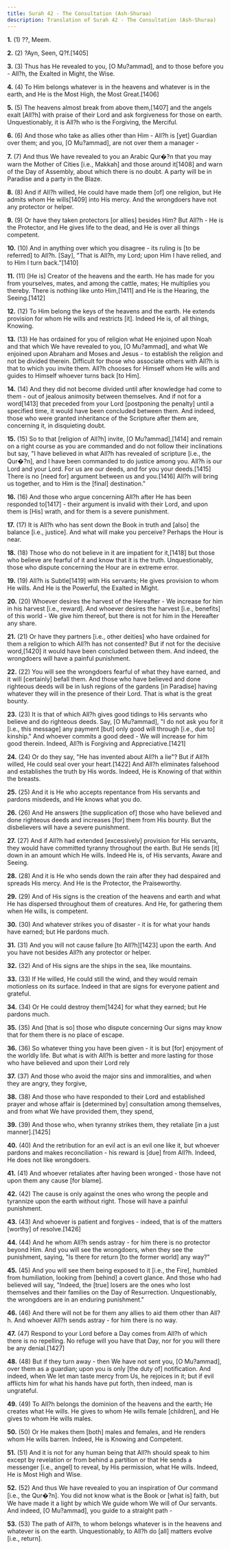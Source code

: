 ```yaml
---
title: Surah 42 - The Consultation (Ash-Shuraa)
description: Translation of Surah 42 - The Consultation (Ash-Shuraa)
---
```


**1.** (1) ??, Meem.

**2.** (2) ?Ayn, Seen, Q?f.[1405]

**3.** (3) Thus has He revealed to you, [O Mu?ammad], and to those before you - All?h, the Exalted in Might, the Wise.

**4.** (4) To Him belongs whatever is in the heavens and whatever is in the earth, and He is the Most High, the Most Great.[1406]

**5.** (5) The heavens almost break from above them,[1407] and the angels exalt [All?h] with praise of their Lord and ask forgiveness for those on earth. Unquestionably, it is All?h who is the Forgiving, the Merciful.

**6.** (6) And those who take as allies other than Him - All?h is [yet] Guardian over them; and you, [O Mu?ammad], are not over them a manager -

**7.** (7) And thus We have revealed to you an Arabic Qur�?n that you may warn the Mother of Cities [i.e., Makkah] and those around it[1408] and warn of the Day of Assembly, about which there is no doubt. A party will be in Paradise and a party in the Blaze.

**8.** (8) And if All?h willed, He could have made them [of] one religion, but He admits whom He wills[1409] into His mercy. And the wrongdoers have not any protector or helper.

**9.** (9) Or have they taken protectors [or allies] besides Him? But All?h - He is the Protector, and He gives life to the dead, and He is over all things competent.

**10.** (10) And in anything over which you disagree - its ruling is [to be referred] to All?h. [Say], "That is All?h, my Lord; upon Him I have relied, and to Him I turn back."[1410]

**11.** (11) [He is] Creator of the heavens and the earth. He has made for you from yourselves, mates, and among the cattle, mates; He multiplies you thereby. There is nothing like unto Him,[1411] and He is the Hearing, the Seeing.[1412]

**12.** (12) To Him belong the keys of the heavens and the earth. He extends provision for whom He wills and restricts [it]. Indeed He is, of all things, Knowing.

**13.** (13) He has ordained for you of religion what He enjoined upon Noah and that which We have revealed to you, [O Mu?ammad], and what We enjoined upon Abraham and Moses and Jesus - to establish the religion and not be divided therein. Difficult for those who associate others with All?h is that to which you invite them. All?h chooses for Himself whom He wills and guides to Himself whoever turns back [to Him].

**14.** (14) And they did not become divided until after knowledge had come to them - out of jealous animosity between themselves. And if not for a word[1413] that preceded from your Lord [postponing the penalty] until a specified time, it would have been concluded between them. And indeed, those who were granted inheritance of the Scripture after them are, concerning it, in disquieting doubt.

**15.** (15) So to that [religion of All?h] invite, [O Mu?ammad],[1414] and remain on a right course as you are commanded and do not follow their inclinations but say, "I have believed in what All?h has revealed of scripture [i.e., the Qur�?n], and I have been commanded to do justice among you. All?h is our Lord and your Lord. For us are our deeds, and for you your deeds.[1415] There is no [need for] argument between us and you.[1416] All?h will bring us together, and to Him is the [final] destination."

**16.** (16) And those who argue concerning All?h after He has been responded to[1417] - their argument is invalid with their Lord, and upon them is [His] wrath, and for them is a severe punishment.

**17.** (17) It is All?h who has sent down the Book in truth and [also] the balance [i.e., justice]. And what will make you perceive? Perhaps the Hour is near.

**18.** (18) Those who do not believe in it are impatient for it,[1418] but those who believe are fearful of it and know that it is the truth. Unquestionably, those who dispute concerning the Hour are in extreme error.

**19.** (19) All?h is Subtle[1419] with His servants; He gives provision to whom He wills. And He is the Powerful, the Exalted in Might.

**20.** (20) Whoever desires the harvest of the Hereafter - We increase for him in his harvest [i.e., reward]. And whoever desires the harvest [i.e., benefits] of this world - We give him thereof, but there is not for him in the Hereafter any share.

**21.** (21) Or have they partners [i.e., other deities] who have ordained for them a religion to which All?h has not consented? But if not for the decisive word,[1420] it would have been concluded between them. And indeed, the wrongdoers will have a painful punishment.

**22.** (22) You will see the wrongdoers fearful of what they have earned, and it will [certainly] befall them. And those who have believed and done righteous deeds will be in lush regions of the gardens [in Paradise] having whatever they will in the presence of their Lord. That is what is the great bounty.

**23.** (23) It is that of which All?h gives good tidings to His servants who believe and do righteous deeds. Say, [O Mu?ammad], "I do not ask you for it [i.e., this message] any payment [but] only good will through [i.e., due to] kinship." And whoever commits a good deed - We will increase for him good therein. Indeed, All?h is Forgiving and Appreciative.[1421]

**24.** (24) Or do they say, "He has invented about All?h a lie"? But if All?h willed, He could seal over your heart.[1422] And All?h eliminates falsehood and establishes the truth by His words. Indeed, He is Knowing of that within the breasts.

**25.** (25) And it is He who accepts repentance from His servants and pardons misdeeds, and He knows what you do.

**26.** (26) And He answers [the supplication of] those who have believed and done righteous deeds and increases [for] them from His bounty. But the disbelievers will have a severe punishment.

**27.** (27) And if All?h had extended [excessively] provision for His servants, they would have committed tyranny throughout the earth. But He sends [it] down in an amount which He wills. Indeed He is, of His servants, Aware and Seeing.

**28.** (28) And it is He who sends down the rain after they had despaired and spreads His mercy. And He is the Protector, the Praiseworthy.

**29.** (29) And of His signs is the creation of the heavens and earth and what He has dispersed throughout them of creatures. And He, for gathering them when He wills, is competent.

**30.** (30) And whatever strikes you of disaster - it is for what your hands have earned; but He pardons much.

**31.** (31) And you will not cause failure [to All?h][1423] upon the earth. And you have not besides All?h any protector or helper.

**32.** (32) And of His signs are the ships in the sea, like mountains.

**33.** (33) If He willed, He could still the wind, and they would remain motionless on its surface. Indeed in that are signs for everyone patient and grateful.

**34.** (34) Or He could destroy them[1424] for what they earned; but He pardons much.

**35.** (35) And [that is so] those who dispute concerning Our signs may know that for them there is no place of escape.

**36.** (36) So whatever thing you have been given - it is but [for] enjoyment of the worldly life. But what is with All?h is better and more lasting for those who have believed and upon their Lord rely

**37.** (37) And those who avoid the major sins and immoralities, and when they are angry, they forgive,

**38.** (38) And those who have responded to their Lord and established prayer and whose affair is [determined by] consultation among themselves, and from what We have provided them, they spend,

**39.** (39) And those who, when tyranny strikes them, they retaliate [in a just manner].[1425]

**40.** (40) And the retribution for an evil act is an evil one like it, but whoever pardons and makes reconciliation - his reward is [due] from All?h. Indeed, He does not like wrongdoers.

**41.** (41) And whoever retaliates after having been wronged - those have not upon them any cause [for blame].

**42.** (42) The cause is only against the ones who wrong the people and tyrannize upon the earth without right. Those will have a painful punishment.

**43.** (43) And whoever is patient and forgives - indeed, that is of the matters [worthy] of resolve.[1426]

**44.** (44) And he whom All?h sends astray - for him there is no protector beyond Him. And you will see the wrongdoers, when they see the punishment, saying, "Is there for return [to the former world] any way?"

**45.** (45) And you will see them being exposed to it [i.e., the Fire], humbled from humiliation, looking from [behind] a covert glance. And those who had believed will say, "Indeed, the [true] losers are the ones who lost themselves and their families on the Day of Resurrection. Unquestionably, the wrongdoers are in an enduring punishment."

**46.** (46) And there will not be for them any allies to aid them other than All?h. And whoever All?h sends astray - for him there is no way.

**47.** (47) Respond to your Lord before a Day comes from All?h of which there is no repelling. No refuge will you have that Day, nor for you will there be any denial.[1427]

**48.** (48) But if they turn away - then We have not sent you, [O Mu?ammad], over them as a guardian; upon you is only [the duty of] notification. And indeed, when We let man taste mercy from Us, he rejoices in it; but if evil afflicts him for what his hands have put forth, then indeed, man is ungrateful.

**49.** (49) To All?h belongs the dominion of the heavens and the earth; He creates what He wills. He gives to whom He wills female [children], and He gives to whom He wills males.

**50.** (50) Or He makes them [both] males and females, and He renders whom He wills barren. Indeed, He is Knowing and Competent.

**51.** (51) And it is not for any human being that All?h should speak to him except by revelation or from behind a partition or that He sends a messenger [i.e., angel] to reveal, by His permission, what He wills. Indeed, He is Most High and Wise.

**52.** (52) And thus We have revealed to you an inspiration of Our command [i.e., the Qur�?n]. You did not know what is the Book or [what is] faith, but We have made it a light by which We guide whom We will of Our servants. And indeed, [O Mu?ammad], you guide to a straight path -

**53.** (53) The path of All?h, to whom belongs whatever is in the heavens and whatever is on the earth. Unquestionably, to All?h do [all] matters evolve [i.e., return].

